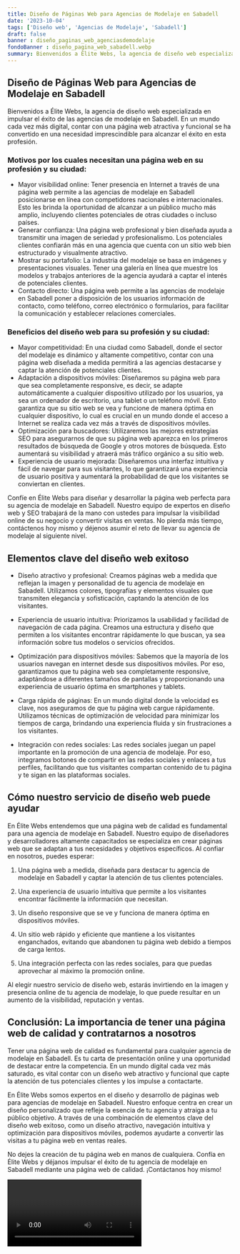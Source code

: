 ```yaml
---
title: Diseño de Páginas Web para Agencias de Modelaje en Sabadell
date: '2023-10-04'
tags: ['Diseño web', 'Agencias de Modelaje', 'Sabadell']
draft: false
banner : diseño_paginas_web_agenciasdemodelaje
fondoBanner : diseño_pagina_web_sabadell.webp
summary: Bienvenidos a Élite Webs, la agencia de diseño web especializada en impulsar el éxito de las agencias de modelaje en Sabadell. En un mundo cada vez más digital, contar con una página web atractiva y funcional se ha convertido en una necesidad imprescindible para alcanzar el éxito en esta profesión.
---
```


## Diseño de Páginas Web para Agencias de Modelaje en Sabadell

Bienvenidos a Élite Webs, la agencia de diseño web especializada en impulsar el éxito de las agencias de modelaje en Sabadell. En un mundo cada vez más digital, contar con una página web atractiva y funcional se ha convertido en una necesidad imprescindible para alcanzar el éxito en esta profesión.

### Motivos por los cuales necesitan una página web en su profesión y su ciudad:

- Mayor visibilidad online: Tener presencia en Internet a través de una página web permite a las agencias de modelaje en Sabadell posicionarse en línea con competidores nacionales e internacionales. Esto les brinda la oportunidad de alcanzar a un público mucho más amplio, incluyendo clientes potenciales de otras ciudades o incluso países.
- Generar confianza: Una página web profesional y bien diseñada ayuda a transmitir una imagen de seriedad y profesionalismo. Los potenciales clientes confiarán más en una agencia que cuenta con un sitio web bien estructurado y visualmente atractivo.
- Mostrar su portafolio: La industria del modelaje se basa en imágenes y presentaciones visuales. Tener una galería en línea que muestre los modelos y trabajos anteriores de la agencia ayudará a captar el interés de potenciales clientes.
- Contacto directo: Una página web permite a las agencias de modelaje en Sabadell poner a disposición de los usuarios información de contacto, como teléfono, correo electrónico o formularios, para facilitar la comunicación y establecer relaciones comerciales.

### Beneficios del diseño web para su profesión y su ciudad:

- Mayor competitividad: En una ciudad como Sabadell, donde el sector del modelaje es dinámico y altamente competitivo, contar con una página web diseñada a medida permitirá a las agencias destacarse y captar la atención de potenciales clientes.
- Adaptación a dispositivos móviles: Diseñaremos su página web para que sea completamente responsive, es decir, se adapte automáticamente a cualquier dispositivo utilizado por los usuarios, ya sea un ordenador de escritorio, una tablet o un teléfono móvil. Esto garantiza que su sitio web se vea y funcione de manera óptima en cualquier dispositivo, lo cual es crucial en un mundo donde el acceso a Internet se realiza cada vez más a través de dispositivos móviles.
- Optimización para buscadores: Utilizaremos las mejores estrategias SEO para asegurarnos de que su página web aparezca en los primeros resultados de búsqueda de Google y otros motores de búsqueda. Esto aumentará su visibilidad y atraerá más tráfico orgánico a su sitio web.
- Experiencia de usuario mejorada: Diseñaremos una interfaz intuitiva y fácil de navegar para sus visitantes, lo que garantizará una experiencia de usuario positiva y aumentará la probabilidad de que los visitantes se conviertan en clientes.

Confíe en Élite Webs para diseñar y desarrollar la página web perfecta para su agencia de modelaje en Sabadell. Nuestro equipo de expertos en diseño web y SEO trabajará de la mano con ustedes para impulsar la visibilidad online de su negocio y convertir visitas en ventas. No pierda más tiempo, contáctenos hoy mismo y déjenos asumir el reto de llevar su agencia de modelaje al siguiente nivel.

<GifSeo />

<Cta />

## Elementos clave del diseño web exitoso

- Diseño atractivo y profesional: Creamos páginas web a medida que reflejan la imagen y personalidad de tu agencia de modelaje en Sabadell. Utilizamos colores, tipografías y elementos visuales que transmiten elegancia y sofisticación, captando la atención de los visitantes.

- Experiencia de usuario intuitiva: Priorizamos la usabilidad y facilidad de navegación de cada página. Creamos una estructura y diseño que permiten a los visitantes encontrar rápidamente lo que buscan, ya sea información sobre tus modelos o servicios ofrecidos.

- Optimización para dispositivos móviles: Sabemos que la mayoría de los usuarios navegan en internet desde sus dispositivos móviles. Por eso, garantizamos que tu página web sea completamente responsive, adaptándose a diferentes tamaños de pantallas y proporcionando una experiencia de usuario óptima en smartphones y tablets.

- Carga rápida de páginas: En un mundo digital donde la velocidad es clave, nos aseguramos de que tu página web cargue rápidamente. Utilizamos técnicas de optimización de velocidad para minimizar los tiempos de carga, brindando una experiencia fluida y sin frustraciones a los visitantes.

- Integración con redes sociales: Las redes sociales juegan un papel importante en la promoción de una agencia de modelaje. Por eso, integramos botones de compartir en las redes sociales y enlaces a tus perfiles, facilitando que tus visitantes compartan contenido de tu página y te sigan en las plataformas sociales.

## Cómo nuestro servicio de diseño web puede ayudar

En Élite Webs entendemos que una página web de calidad es fundamental para una agencia de modelaje en Sabadell. Nuestro equipo de diseñadores y desarrolladores altamente capacitados se especializa en crear páginas web que se adaptan a tus necesidades y objetivos específicos. Al confiar en nosotros, puedes esperar:

1. Una página web a medida, diseñada para destacar tu agencia de modelaje en Sabadell y captar la atención de tus clientes potenciales.

2. Una experiencia de usuario intuitiva que permite a los visitantes encontrar fácilmente la información que necesitan.

3. Un diseño responsive que se ve y funciona de manera óptima en dispositivos móviles.

4. Un sitio web rápido y eficiente que mantiene a los visitantes enganchados, evitando que abandonen tu página web debido a tiempos de carga lentos.

5. Una integración perfecta con las redes sociales, para que puedas aprovechar al máximo la promoción online.

Al elegir nuestro servicio de diseño web, estarás invirtiendo en la imagen y presencia online de tu agencia de modelaje, lo que puede resultar en un aumento de la visibilidad, reputación y ventas.

## Conclusión: La importancia de tener una página web de calidad y contratarnos a nosotros

Tener una página web de calidad es fundamental para cualquier agencia de modelaje en Sabadell. Es tu carta de presentación online y una oportunidad de destacar entre la competencia. En un mundo digital cada vez más saturado, es vital contar con un diseño web atractivo y funcional que capte la atención de tus potenciales clientes y los impulse a contactarte.

En Élite Webs somos expertos en el diseño y desarrollo de páginas web para agencias de modelaje en Sabadell. Nuestro enfoque centra en crear un diseño personalizado que refleje la esencia de tu agencia y atraiga a tu público objetivo. A través de una combinación de elementos clave del diseño web exitoso, como un diseño atractivo, navegación intuitiva y optimización para dispositivos móviles, podemos ayudarte a convertir las visitas a tu página web en ventas reales.

No dejes la creación de tu página web en manos de cualquiera. Confía en Élite Webs y déjanos impulsar el éxito de tu agencia de modelaje en Sabadell mediante una página web de calidad. ¡Contáctanos hoy mismo!

<Video />

<CtaBot job='Agencias de Modelaje' city='Sabadell'/>

<Gmaps query='Sabadell+españa+maps' />